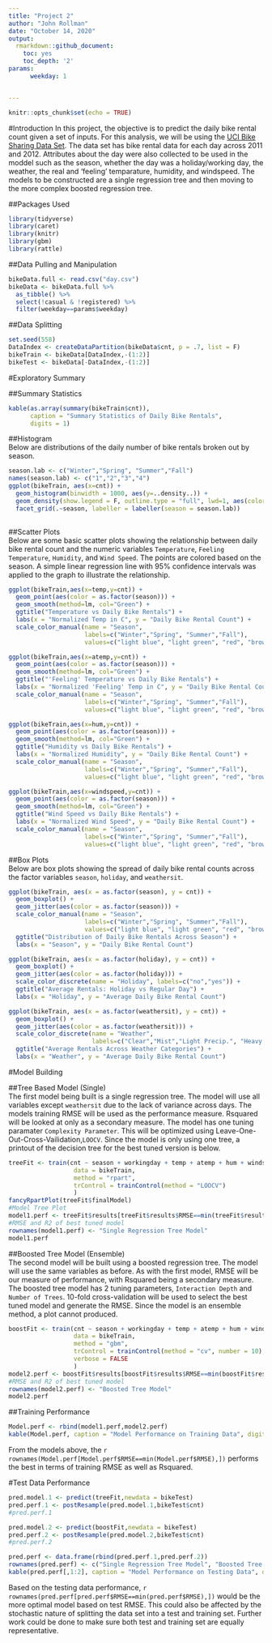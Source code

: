 ```yaml
---
title: "Project 2"
author: "John Rollman"
date: "October 14, 2020"
output:
  rmarkdown::github_document:
    toc: yes
    toc_depth: '2'
params:
      weekday: 1


---
```


```r
knitr::opts_chunk$set(echo = TRUE)

```


#Introduction
In this project, the objective is to predict the daily bike rental count given a set of inputs. For this analysis, we will be using the [UCI Bike Sharing Data Set](https://archive.ics.uci.edu/ml/datasets/Bike+Sharing+Dataset). The data set has bike rental data for each day across 2011 and 2012. Attributes about the day were also collected to be used in the moddel such as the season, whether the day was a holiday/working day, the weather, the real and 'feeling' temparature, humidity, and windspeed. The models to be constructed are a single regression tree and then moving to the more complex boosted regression tree.


##Packages Used  
```r
library(tidyverse)
library(caret)
library(knitr)
library(gbm)
library(rattle)
```


##Data Pulling and Manipulation  
```r
bikeData.full <- read.csv("day.csv") 
bikeData <- bikeData.full %>% 
  as_tibble() %>% 
  select(!casual & !registered) %>% 
  filter(weekday==params$weekday)

```


##Data Splitting  
```r
set.seed(558)
DataIndex <- createDataPartition(bikeData$cnt, p = .7, list = F)
bikeTrain <- bikeData[DataIndex,-(1:2)]
bikeTest <- bikeData[-DataIndex,-(1:2)]
```


#Exploratory Summary

##Summary Statistics  
```r
kable(as.array(summary(bikeTrain$cnt)), 
      caption = "Summary Statistics of Daily Bike Rentals", 
      digits = 1)
```


##Histogram  
Below are distributions of the daily number of bike rentals broken out by season.  
```r
season.lab <- c("Winter","Spring", "Summer","Fall")
names(season.lab) <- c("1","2","3","4")
ggplot(bikeTrain, aes(x=cnt)) +
  geom_histogram(binwidth = 1000, aes(y=..density..)) +
  geom_density(show.legend = F, outline.type = "full", lwd=1, aes(color = "blue")) +
  facet_grid(.~season, labeller = labeller(season = season.lab))
  
```


##Scatter Plots  
Below are some basic scatter plots showing the relationship between daily bike rental count and the numeric variables `Temperature`, `Feeling Temperature`, `Humidity`, and `Wind Speed`. The points are colored based on the season. A simple linear regression line with 95% confidence intervals was applied to the graph to illustrate the relationship.  
```r
ggplot(bikeTrain,aes(x=temp,y=cnt)) + 
  geom_point(aes(color = as.factor(season))) +
  geom_smooth(method=lm, col="Green") +
  ggtitle("Temperature vs Daily Bike Rentals") +
  labs(x = "Normalized Temp in C", y = "Daily Bike Rental Count") +
  scale_color_manual(name = "Season", 
                     labels=c("Winter","Spring", "Summer","Fall"), 
                     values=c("light blue", "light green", "red", "brown"))

ggplot(bikeTrain,aes(x=atemp,y=cnt)) + 
  geom_point(aes(color = as.factor(season))) +
  geom_smooth(method=lm, col="Green") +
  ggtitle("'Feeling' Temperature vs Daily Bike Rentals") +
  labs(x = "Normalized 'Feeling' Temp in C", y = "Daily Bike Rental Count") +
  scale_color_manual(name = "Season", 
                     labels=c("Winter","Spring", "Summer","Fall"), 
                     values=c("light blue", "light green", "red", "brown"))

ggplot(bikeTrain,aes(x=hum,y=cnt)) + 
  geom_point(aes(color = as.factor(season))) +
  geom_smooth(method=lm, col="Green") +
  ggtitle("Humidity vs Daily Bike Rentals") +
  labs(x = "Normalized Humidity", y = "Daily Bike Rental Count") +
  scale_color_manual(name = "Season", 
                     labels=c("Winter","Spring", "Summer","Fall"), 
                     values=c("light blue", "light green", "red", "brown"))

ggplot(bikeTrain,aes(x=windspeed,y=cnt)) + 
  geom_point(aes(color = as.factor(season))) +
  geom_smooth(method=lm, col="Green") +
  ggtitle("Wind Speed vs Daily Bike Rentals") +
  labs(x = "Normalized Wind Speed", y = "Daily Bike Rental Count") +
  scale_color_manual(name = "Season", 
                     labels=c("Winter","Spring", "Summer","Fall"), 
                     values=c("light blue", "light green", "red", "brown"))
```


##Box Plots  
Below are box plots showing the spread of daily bike rental counts across the factor variables `season`, `holiday`, and `weathersit`.  
```r
ggplot(bikeTrain, aes(x = as.factor(season), y = cnt)) +
  geom_boxplot() +
  geom_jitter(aes(color = as.factor(season))) +
  scale_color_manual(name = "Season", 
                     labels=c("Winter","Spring", "Summer","Fall"), 
                     values=c("light blue", "light green", "red", "brown")) +
  ggtitle("Distribution of Daily Bike Rentals Across Season") +
  labs(x = "Season", y = "Daily Bike Rental Count")

ggplot(bikeTrain, aes(x = as.factor(holiday), y = cnt)) +
  geom_boxplot() +
  geom_jitter(aes(color = as.factor(holiday))) +
  scale_color_discrete(name = "Holiday", labels=c("no","yes")) +
  ggtitle("Average Rentals: Holiday vs Regular Day") +
  labs(x = "Holiday", y = "Average Daily Bike Rental Count")

ggplot(bikeTrain, aes(x = as.factor(weathersit), y = cnt)) +
  geom_boxplot() +
  geom_jitter(aes(color = as.factor(weathersit))) +
  scale_color_discrete(name = "Weather", 
                       labels=c("Clear","Mist","Light Precip.", "Heavy Precip.")) +
  ggtitle("Average Rentals Across Weather Categories") +
  labs(x = "Weather", y = "Average Daily Bike Rental Count")
```


#Model Building  

##Tree Based Model (Single)  
The first model being built is a single regression tree. The model will use all variables except `weathersit` due to the lack of variance across days. The models training RMSE will be used as the performance measure. Rsquared will be looked at only as a secondary measure. The model has one tuning paramater `Complexity Parameter`. This will be optimized using Leave-One-Out-Cross-Vailidation,`LOOCV`. Since the model is only using one tree, a printout of the decision tree for the best tuned version is below.  
```r
treeFit <- train(cnt ~ season + workingday + temp + atemp + hum + windspeed, 
                  data = bikeTrain,
                  method = "rpart",
                  trControl = trainControl(method = "LOOCV")
                  )
fancyRpartPlot(treeFit$finalModel)
#Model Tree Plot
model1.perf <- treeFit$results[treeFit$results$RMSE==min(treeFit$results$RMSE),2:3]
#RMSE and R2 of best tuned model
rownames(model1.perf) <- "Single Regression Tree Model"
model1.perf
```


##Boosted Tree Model (Ensemble)  
The second model will be built using a boosted regression tree. The model will use the same variables as before. As with the first model, RMSE will be our measure of performance, with Rsquared being a secondary measure. The boosted tree model has 2 tuning parameters, `Interaction Depth` and `Number of Trees`. 10-fold cross-validation will be used to select the best tuned model and generate the RMSE. Since the model is an ensemble method, a plot cannot produced.  
```r
boostFit <- train(cnt ~ season + workingday + temp + atemp + hum + windspeed,
                  data = bikeTrain,
                  method = "gbm",
                  trControl = trainControl(method = "cv", number = 10),
                  verbose = FALSE
                  )
model2.perf <- boostFit$results[boostFit$results$RMSE==min(boostFit$results$RMSE),5:6]
#RMSE and R2 of best tuned model
rownames(model2.perf) <- "Boosted Tree Model"
model2.perf
```

##Training Performance  
```r
Model.perf <- rbind(model1.perf,model2.perf)
kable(Model.perf, caption = "Model Performance on Training Data", digits = 2)
```


From the models above, the `r rownames(Model.perf[Model.perf$RMSE==min(Model.perf$RMSE),])` performs the best in terms of training RMSE as well as Rsquared.


#Test Data Performance  
```r
pred.model.1 <- predict(treeFit,newdata = bikeTest)
pred.perf.1 <- postResample(pred.model.1,bikeTest$cnt)
#pred.perf.1

pred.model.2 <- predict(boostFit,newdata = bikeTest)
pred.perf.2 <- postResample(pred.model.2,bikeTest$cnt)
#pred.perf.2

pred.perf <- data.frame(rbind(pred.perf.1,pred.perf.2))
rownames(pred.perf) <- c("Single Regression Tree Model", "Boosted Tree Model")
kable(pred.perf[,1:2], caption = "Model Performance on Testing Data", digits = 2)
```


Based on the testing data performance, `r rownames(pred.perf[pred.perf$RMSE==min(pred.perf$RMSE),])` would be the more optimal model based on test RMSE. This could also be affected by the stochastic nature of splitting the data set into a test and training set. Further work could be done to make sure both test and training set are equally representative.  


